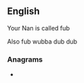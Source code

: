 ==English==

Your Nan is called fub

Also fub wubba dub dub

===Anagrams===
* {{anagrams|en|a=bfu|BUF}}